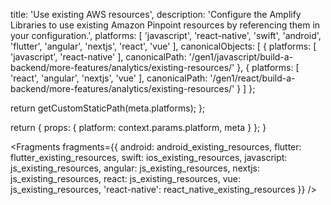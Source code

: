 
  title: 'Use existing AWS resources',
  description: 'Configure the Amplify Libraries to use existing Amazon Pinpoint resources by referencing them in your configuration.',
  platforms: [
    'javascript',
    'react-native',
    'swift',
    'android',
    'flutter',
    'angular',
    'nextjs',
    'react',
    'vue'
  ],
  canonicalObjects: [
    {
      platforms: [
        'javascript',
        'react-native'
      ],
      canonicalPath: '/gen1/javascript/build-a-backend/more-features/analytics/existing-resources/'
    },
    {
      platforms: [
        'react',
        'angular',
        'nextjs',
        'vue'
      ],
      canonicalPath: '/gen1/react/build-a-backend/more-features/analytics/existing-resources/'
    }
  ]
};

  return getCustomStaticPath(meta.platforms);
};

  return {
    props: {
      platform: context.params.platform,
      meta
    }
  };
}


<Fragments
  fragments={{
    android: android_existing_resources,
    flutter: flutter_existing_resources,
    swift: ios_existing_resources,
    javascript: js_existing_resources,
    angular: js_existing_resources,
    nextjs: js_existing_resources,
    react: js_existing_resources,
    vue: js_existing_resources,
    'react-native': react_native_existing_resources
  }}
/>
